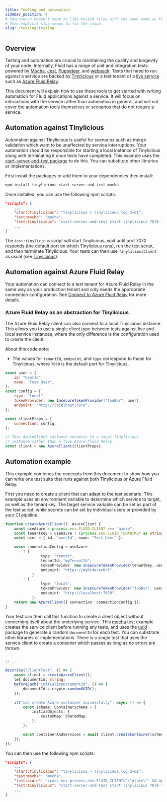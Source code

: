 ```yaml
---
title: Testing and automation
sidebar_position: 4
# Docusaurus doesn't seem to like nested files with the same name as the directory.
# This explicit slug seems to fix the issue.
slug: /testing/testing
---
```


## Overview

Testing and automation are crucial to maintaining the quality and longevity of your code. Internally, Fluid has a range of unit and integration tests powered by [Mocha](https://mochajs.org/), [Jest](https://jestjs.io/), [Puppeteer](https://github.com/puppeteer/puppeteer), and [webpack](https://webpack.js.org/). Tests that need to run against a service are backed by [Tinylicious](./tinylicious) or a test tenant of a [live service](../deployment/service-options) such as [Azure Fluid Relay](../deployment/azure-fluid-relay).

This document will explain how to use these tools to get started with writing automation for Fluid applications against a service. It will focus on interactions with the service rather than automation in general, and will not cover the automation tools themselves or scenarios that do not require a service.

## Automation against Tinylicious

Automation against Tinylicious is useful for scenarios such as merge validation which want to be unaffected by service interruptions. Your automation should be responsible for starting a local instance of Tinylicious along with terminating it once tests have completed. This example uses the [start-server-and-test package](https://github.com/bahmutov/start-server-and-test) to do this. You can substitute other libraries or implementations.

First install the packages or add them to your dependencies then install:

```bash
npm install tinylicious start-server-and-test mocha
```

Once installed, you can use the following npm scripts:

```json
"scripts": {
    ...
    "start:tinylicious": "tinylicious > tinylicious.log 2>&1",
    "test:mocha": "mocha",
    "test:tinylicious": "start-server-and-test start:tinylicious 7070 test:mocha",
    ...
}
```

The `test:tinylicious` script will start Tinylicious, wait until port 7070 responds (the default port on which Tinylicious runs), run the test script, and then terminate Tinylicious. Your tests can then use `TinyliciousClient` as usual (see [Tinylicious](./tinylicious)).

## Automation against Azure Fluid Relay

Your automation can connect to a test tenant for Azure Fluid Relay in the same way as your production tenant and only needs the appropriate connection configuration. See [Connect to Azure Fluid Relay](../deployment/azure-fluid-relay) for more details.

### Azure Fluid Relay as an abstraction for Tinylicious

The Azure Fluid Relay client can also connect to a local Tinylicious instance. This allows you to use a single client type between tests against live and local service instances, where the only difference is the configuration used to create the client.

About this code note:

-   The values for `tenantId`, `endpoint`, and `type` correspond to those for Tinylicious, where `7070` is the default port for Tinylicious.

```javascript
const user = {
	id: "UserId",
	name: "Test User",
};
const config = {
	type: "local",
	tokenProvider: new InsecureTokenProvider("fooBar", user),
	endpoint: "http://localhost:7070",
};

const clientProps = {
	connection: config,
};

// This AzureClient instance connects to a local Tinylicious
// instance rather than a live Azure Fluid Relay
const client = new AzureClient(clientProps);
```

## Automation example

This example combines the concepts from this document to show how you can write one test suite that runs against both Tinylicious or Azure Fluid Relay.

First you need to create a client that can adapt to the test scenario.
This example uses an environment variable to determine which service to target, as well as the tenant key.
The target service variable can be set as part of the test script, while secrets can be set by individual users or provided by your CI pipeline.

```typescript
function createAzureClient(): AzureClient {
	const useAzure = process.env.FLUID_CLIENT === "azure";
	const tenantKey = useAzure ? (process.env.FLUID_TENANTKEY as string) : "";
	const user = { id: "userId", name: "Test User" };

	const connectionConfig = useAzure
		? {
				type: "remote",
				tenantId: "myTenantId",
				tokenProvider: new InsecureTokenProvider(tenantKey, user),
				endpoint: "https://myOrdererUrl",
			}
		: {
				type: "local",
				tokenProvider: new InsecureTokenProvider("fooBar", user),
				endpoint: "http://localhost:7070",
			};
	return new AzureClient({ connection: connectionConfig });
}
```

Your test can then call this function to create a client object without concerning itself about the underlying service. This [mocha](https://mochajs.org/) test example creates the service client before running any tests, and uses the [uuid](https://github.com/uuidjs/uuid) package to generate a random `documentId` for each test. You can substitute other libraries or implementations. There is a single test that uses the service client to create a container which passes as long as no errors are thrown.

```typescript

// ...

describe("ClientTest", () => {
	const client = createAzureClient();
	let documentId: string;
	beforeEach("initializeDocumentId", () => {
		documentId = crypto.randomUUID();
	});

	it("can create Azure container successfully", async () => {
		const schema: ContainerSchema = {
			initialObjects: {
				customMap: SharedMap,
			},
		};

		const containerAndServices = await client.createContainer(schema);
	});
});
```

You can then use the following npm scripts:

```json
"scripts": {
    ...
    "start:tinylicious": "tinylicious > tinylicious.log 2>&1",
    "test:mocha": "mocha",
    "test:azure": "cross-env process.env.FLUID_CLIENT='\"azure\"' && npm run test:mocha",
    "test:tinylicious": "start-server-and-test start:tinylicious 7070 test:mocha",
    ...
}
```
